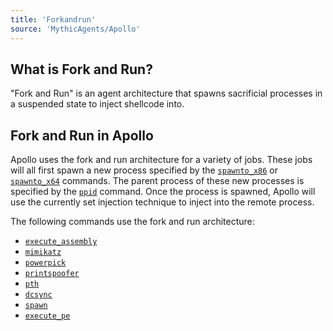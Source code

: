 ```yaml
---
title: 'Forkandrun'
source: 'MythicAgents/Apollo'
---
```


## What is Fork and Run?

"Fork and Run" is an agent architecture that spawns sacrificial processes in a suspended state to inject shellcode into.

## Fork and Run in Apollo

Apollo uses the fork and run architecture for a variety of jobs. These jobs will all first spawn a new process specified by the [`spawnto_x86`](/agents/apollo/commands/spawnto_x86) or [`spawnto_x64`](/agents/apollo/commands/spawnto_x64) commands. The parent process of these new processes is specified by the [`ppid`](/agents/apollo/commands/ppid/) command. Once the process is spawned, Apollo will use the currently set injection technique to inject into the remote process.

The following commands use the fork and run architecture:

- [`execute_assembly`](/agents/apollo/commands/execute_assembly/)
- [`mimikatz`](/agents/apollo/commands/mimikatz/)
- [`powerpick`](/agents/apollo/commands/powerpick/)
- [`printspoofer`](/agents/apollo/commands/printspoofer/)
- [`pth`](/agents/apollo/commands/pth/)
- [`dcsync`](/agents/apollo/commands/pth/)
- [`spawn`](/agents/apollo/commands/spawn/)
- [`execute_pe`](/agents/apollo/commands/execute_pe/)